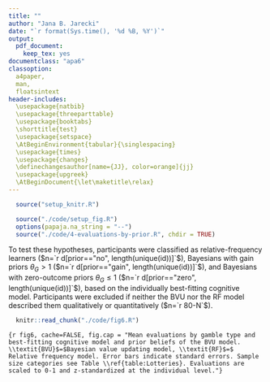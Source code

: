 ```yaml
---
title: ""
author: "Jana B. Jarecki"
date: "`r format(Sys.time(), '%d %B, %Y')`"
output:
  pdf_document:
    keep_tex: yes
documentclass: "apa6"
classoption:
  a4paper,
  man,
  floatsintext
header-includes:
  \usepackage{natbib}
  \usepackage{threeparttable}
  \usepackage{booktabs}
  \shorttitle{test}
  \usepackage{setspace}
  \AtBeginEnvironment{tabular}{\singlespacing}
  \usepackage{times}
  \usepackage{changes}
  \definechangesauthor[name={JJ}, color=orange]{jj}
  \usepackage{upgreek}
  \AtBeginDocument{\let\maketitle\relax}
---
```


```r
  source("setup_knitr.R")
```

```r
  source("./code/setup_fig.R")
  options(papaja.na_string = "--")
  source("./code/4-evaluations-by-prior.R", chdir = TRUE)
```

To test these hypotheses, participants were classified as relative-frequency learners ($n=`r d[prior=="no", length(unique(id))]`$), Bayesians with gain priors $\theta_G > 1$ ($n=`r d[prior=="gain", length(unique(id))]`$), and Bayesians with zero-outcome priors $\theta_G \leq 1$ ($n=`r d[prior=="zero", length(unique(id))]`$), based on the individually best-fitting cognitive model. Participants were excluded if neither the BVU nor the RF model described them qualitatively or quantitatively ($n=`r 80-N`$).

\added[id=jj]{Figure \ref{fig:fig6}a shows that, as predicted, among the Bayesian participants, those with zero-outcome priors only increased their evaluations of p-bets, those with gain priors decreased their evaluations of \$-bets, and that RF-type participants remained relatively stable across sample sizes. Statistical analyses by means of a Bayesian mixed-effects model}\footnote{Regressing the (normalized, within-person z-standardized) evaluations on the predictors sample size category (coded as 1,2,3,4), gamble type, and learner class (BVU-gain-prior, BVU-loss-prior, RF) and interactions of the predictors, with a by-participant random intercept; categorical predictors were effects-coded to facilitate interpretation of interactions.} \added[id=jj]{
supports a model that includes interactions between sample size and learner classification and between gamble type and learner classification ($M_1$) over a model without the first interaction term ($BF\textsubscript{10} `r BF_value1`$) and over a model without a the second interaction term  ($BF\textsubscript{20} `r BF_value2`$). With weakly informative priors, the modal posterior regression coefficient estimates for sample size for Bayesian learners with zero-outcome priors given p-bets was positive, $b_\textsubscript{BVU,zero,p-bet}$ `r b_pz`, and for Bayesians with gain priors given \$-bets the estimate was negative, $b_\textsubscript{BVU,gain,\$-bet}$ `r b_dg`, as hypothesized. Contrary to the hypotheses, however, for RF-type participants the estimated regression coefficients were not zero but \$-bets $b_\textsubscript{RF,\$-bet}$ `r b_dn` and for p-bets $b_\textsubscript{RF,p-bet}$ `r b_pn`.}

```r
  knitr::read_chunk("./code/fig6.R")
```

```{r fig6, cache=FALSE, fig.cap = "Mean evaluations by gamble type and best-fitting cognitive model and prior beliefs of the BVU model. \\textit{BVU}$=$Bayesian value updating model, \\textit{RF}$=$ Relative frequency model. Error bars indicate standard errors. Sample size categories see Table \\ref{table:Lotteries}. Evaluations are scaled to 0-1 and z-standardized at the individual level."}
```

\textit{Predictions about confidence.}
\added[id=jj]{Regarding uncertainty about beliefs, the Bayesian model predicts that the uncertainty about beliefs reduces with more evidence. Thus in Bayesian learners, confidence should increase with growing sample size. The relative frequency model makes no predictions about confidence. To test this, we classified participants into Bayesian and relative-frequency learners based on the best-fitting model. Mean confidence ratings of Bayesian-type learners, z-standardized within participants, increased only slightly from the extra small sample size ($`r d[samplesizecat == "xs" & model == "bvu", paste_msd(conf_scaled, label = T)]`$), to the small sample size ($`r d[samplesizecat == "s" & model == "bvu", paste_msd(conf_scaled, label = T)]`$), medium sample size ($`r d[samplesizecat == "m" & model == "bvu", paste_msd(conf_scaled, label = T)]`$), and large sample size ($`r d[samplesizecat == "l" & model == "bvu", paste_msd(conf_scaled, label = T)]`$, Figure \ref{fig:fig6}b), but statistical analyses showed that a linear regression model\footnote{Regressing the (within-person z-standardized) confidence ratings on the predictors sample size category (coded as 1,2,3,4), gamble type, and winning model (BVU, RF), and interactions of the predictors, with a by-participant random intercept; categorical predictors were effects-coded to facilitate interpretation of interactions.} ($M_1$) that includes the sample size as predictor fitted the data worse than an intercept-only model ($BF_{01}`r 1/BF_conf_prior`$).}

